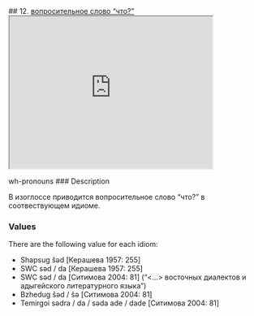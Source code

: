 ## 12. <a href =  'https://agricolamz.github.io/The_Circassian_Isoglosses_Database/12.html'>вопросительное слово "что?"</a><div class='box'><iframe src='https://agricolamz.github.io/The_Circassian_Isoglosses_Database/12.html' width = '400px' height = '300px'></iframe></div>wh-pronouns
### Description

В изоглоссе приводится вопросительное слово "что?" в соотвествующем идиоме.

### Values
There are the following value for each idiom:

* Shapsug  ŝəd [Керашева 1957: 255] 
* SWC  səd / da [Керашева 1957: 255] 
* SWC  səd / da [Ситимова 2004: 81] ("<...> восточных диалектов и адыгейского литературного языка")
* Bzhedug  ŝəd / ŝə [Ситимова 2004: 81] 
* Temirgoi  sədra / da / səda ade / dade [Ситимова 2004: 81] 

